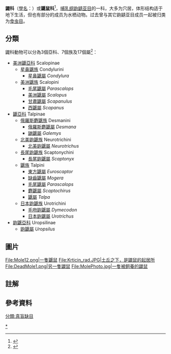 {{distinguish|鼹形鼠科}}
{{Automatic Taxobox
| fossil_range = {{Fossil range|晚始新世|現在|晚[[始新世|始新世]]至現在}}
| image = Talpa europaea MHNT.jpg
| image_width = 250px
| image_caption = [[歐洲鼴鼠|歐洲鼴鼠]] ''Talpa europaea''
| taxon=Talpidae
| authority =[[G._Fischer|G. Fischer]], 1814
| subdivision_ranks = [[屬|屬]]
| subdivision =
* [[美洲鼴亞科|美洲鼴亞科]] Scalopinae
* [[鼴亞科|鼴亞科]] Talpinae
* [[鼩鼴亞科|鼩鼴亞科]] Uropsilinae
}}
'''鼹科'''{{notetag|1={{標音|char=鼹|拼音=yǎn|注音=ㄧㄢˇ|音同=眼}}}}（[[學名|學名]]：{{lang|la|Talpidae}}）或'''鼴鼠科'''<ref>{{Cite web |url=http://nature.tesri.gov.tw/tesriusr/internet/natshow.cfm?IDNo=482 |title=台灣特有生物研究保育中心 台灣產食蟲目－鼴鼠科及尖鼠科之鼩鼱亞科介紹 |accessdate=2008-06-23 |archive-date=2008-03-12 |archive-url=https://web.archive.org/web/20080312075340/http://nature.tesri.gov.tw/tesriusr/internet/natshow.cfm?IDNo=482 |dead-url=yes }}</ref>，[[哺乳纲|哺乳纲]][[鼩鼱亚目|鼩鼱亚目]]的一科，大多为穴居，体形结构适于地下生活，但也有部分的成员为水栖动物。过去曾与其它鼩鼱亚目成员一起被归类为[[食虫目|食虫目]]。

== 分類 ==

鼹科動物可以分為3個亞科、7個族及17個屬<ref name=msw3>{{MSW3|id=13700625}}</ref>：
* [[美洲鼴亞科|美洲鼴亞科]] Scalopinae
** [[星鼻鼴族|星鼻鼴族]] Condylurini
***[[星鼻鼴屬|星鼻鼴屬]] ''Condylura''
** [[美洲鼴族|美洲鼴族]] Scalopini
***[[毛尾鼴屬|毛尾鼴屬]] ''Parascalops''
***[[美洲鼴屬|美洲鼴屬]] ''Scalopus''
***[[甘肅鼴屬|甘肅鼴屬]] ''Scapanulus''
***[[西鼴屬|西鼴屬]] ''Scapanus''
* [[鼴亞科|鼴亞科]] Talpinae
** [[俄羅斯麝鼴族|俄羅斯麝鼴族]] Desmanini
***[[俄羅斯麝鼴屬|俄羅斯麝鼴屬]] ''Desmana''
***[[鼬鼴屬|鼬鼴屬]] ''Galemys''
**[[北美鼩鼴族|北美鼩鼴族]] Neurotrichini
***[[北美鼩鼴屬|北美鼩鼴屬]] ''Neurotrichus''
** [[長尾鼩鼴族|長尾鼩鼴族]] Scaptonychini
***[[長尾鼩鼴屬|長尾鼩鼴屬]] ''Scaptonyx''
** [[鼴族|鼴族]] Talpini
***[[東方鼴屬|東方鼴屬]] ''Euroscaptor''
***[[缺齒鼴屬|缺齒鼴屬]] ''Mogera''
***[[毛尾鼴屬|毛尾鼴屬]] ''Parascalops''
***[[麝鼴屬|麝鼴屬]] ''Scaptochirus''
***[[鼴屬|鼴屬]] ''Talpa''
**[[日本鼩鼴族|日本鼩鼴族]] Urotrichini
***[[毛吻鼩鼴屬|毛吻鼩鼴屬]] ''Dymecodon''
***[[日本鼩鼴屬|日本鼩鼴屬]] ''Urotrichus''
* [[鼩鼴亞科|鼩鼴亞科]] Uropsilinae
**[[鼩鼴屬|鼩鼴屬]] ''Uropsilus''

== 圖片 ==
<gallery>
File:Mole12.png|一隻鼴鼠
File:Krticin_rad.JPG|土丘之下，是鼹鼠的起居所
File:DeadMole1.png|另一隻鼹鼠
File:MolePhoto.jpg|一隻被飼養的鼹鼠
</gallery>

==註解==
{{notefoot}}

==參考資料==
{{Commons and category|Talpidae|鼴科|Talpidae}}
{{wikispecies|Talpidae}}
{{reflist}}

{{Authority control}}
{{Taxonbar|from=Q104825}}

{{DEFAULTSORT:鼴科}}
[[分類:真盲缺目|分類:真盲缺目]]
[[Category:鼹科|*]]